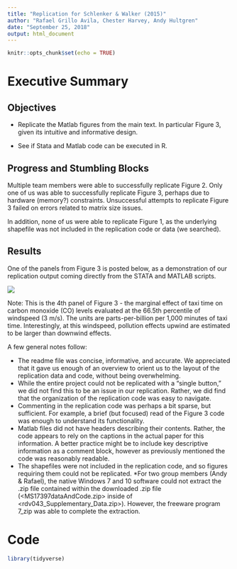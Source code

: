```yaml
---
title: "Replication for Schlenker & Walker (2015)"
author: "Rafael Grillo Avila, Chester Harvey, Andy Hultgren"
date: "September 25, 2018"
output: html_document
---
```


```r
knitr::opts_chunk$set(echo = TRUE)
```

# Executive Summary

## Objectives

* Replicate the Matlab figures from the main text. In particular Figure 3, given its intuitive and informative design.

* See if Stata and Matlab code can be executed in R.

## Progress and Stumbling Blocks

Multiple team members were able to successfully replicate Figure 2. Only one of us was able to successfully replicate Figure 3, perhaps due to hardware (memory?) constraints. Unsuccessful attempts to replicate Figure 3 failed on errors related to matrix size issues.

In addition, none of us were able to replicate Figure 1, as the underlying shapefile was not included in the replication code or data (we searched).

## Results

One of the panels from Figure 3 is posted below, as a demonstration of our replication output coming directly from the STATA and MATLAB scripts.

![](C:\Users\acer\Documents\UC Berkeley\2018-2019\Fall 2018\GEOG 257 - Interdisciplinary Research Methods\ds421_geog257_schlenkerwalker2015\Figure3.png)

Note: This is the 4th panel of Figure 3 - the marginal effect of taxi time on carbon monoxide (CO) levels evaluated at the 66.5th percentile of windspeed (3 m/s). The units are parts-per-billion per 1,000 minutes of taxi time. Interestingly, at this windspeed, pollution effects upwind are estimated to be larger than downwind effects.


A few general notes follow:

 * The readme file was concise, informative, and accurate. We appreciated that it gave us enough of an overview to orient us to the layout of the replication data and code, without being overwhelming.
 * While the entire project could not be replicated with a “single button,” we did not find this to be an issue in our replication. Rather, we did find that the organization of the replication code was easy to navigate.
 * Commenting in the replication code was perhaps a bit sparse, but sufficient. For example, a brief (but focused) read of the Figure 3 code was enough to understand its functionality.
 * Matlab files did not have headers describing their contents. Rather, the code appears to rely on the captions in the actual paper for this information. A better practice might be to include key descriptive information as a comment block, however as previously mentioned the code was reasonably readable.
 * The shapefiles were not included in the replication code, and so figures requiring them could not be replicated.
 *For two group members (Andy & Rafael), the native Windows 7 and 10 software could not extract the .zip file contained within the downloaded .zip file (<MS17397dataAndCode.zip> inside of <rdv043_Supplementary_Data.zip>). However, the freeware program 7_zip was able to complete the extraction.



# Code

```r
library(tidyverse)




```

